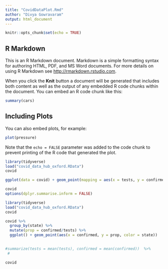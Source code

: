 ```yaml
---
title: "CovidDataPlot.Rmd"
author: "Divya Gowravaram"
output: html_document
---
```


```r
knitr::opts_chunk$set(echo = TRUE)
```

## R Markdown

This is an R Markdown document. Markdown is a simple formatting syntax for authoring HTML, PDF, and MS Word documents. For more details on using R Markdown see <http://rmarkdown.rstudio.com>.

When you click the **Knit** button a document will be generated that includes both content as well as the output of any embedded R code chunks within the document. You can embed an R code chunk like this:

```r
summary(cars)
```

## Including Plots

You can also embed plots, for example:

```r
plot(pressure)
```

Note that the `echo = FALSE` parameter was added to the code chunk to prevent printing of the R code that generated the plot.


```r
library(tidyverse)
load("covid_data_hub_oxford.RData")
covid
```

```r
ggplot(data = covid) + geom_point(mapping = aes(x = tests, y = confirmed, color = state))
```




```r
covid
options(dplyr.summarise.inform = FALSE)
```


```r
library(tidyverse)
load("covid_data_hub_oxford.RData")
covid
```

```r

covid %>%  
  group_by(state) %>% 
  mutate(prop = confirmed/tests) %>%
  ggplot() + geom_point(aes(x = confirmed, y = prop, color = state))
  

#summarize(tests = mean(tests), confirmed = mean(confirmed))  %>%
 # 

covid

```